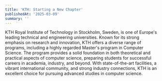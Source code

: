 ```yaml
---
title: 'KTH: Starting a New Chapter'
publishedAt: '2025-03-09'
summary: ''
---
```


KTH Royal Institute of Technology in Stockholm, Sweden, is one of Europe's leading technical and engineering universities. Known for its strong emphasis on research and innovation, KTH offers a diverse range of programs, including a highly regarded Master's program in Computer Science. The program provides a solid foundation in both theoretical and practical aspects of computer science, preparing students for successful careers in academia, industry, and beyond. With state-of-the-art facilities, a vibrant international community, and strong industry connections, KTH is an excellent choice for pursuing advanced studies in computer science.